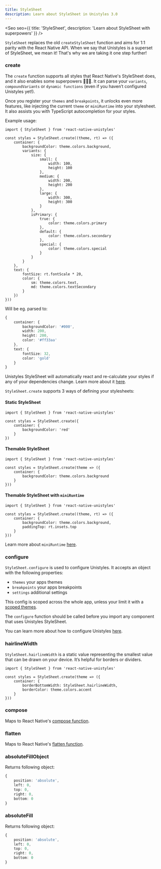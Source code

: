 ```yaml
---
title: StyleSheet
description: Learn about StyleSheet in Unistyles 3.0
---
```



<Seo
    seo={{
        title: 'StyleSheet',
        description: 'Learn about StyleSheet with superpowers'
    }}
/>

`StyleSheet` replaces the old `createStyleSheet` function and aims for 1:1 parity with the React Native API.
When we say that Unistyles is a superset of StyleSheet, we mean it! That's why we are taking it one step further!

### create

The `create` function supports all styles that React Native's StyleSheet does, and it also enables some superpowers 🦸🏼‍♂️.
It can parse your `variants`, `compoundVariants` or `dynamic functions` (even if you haven’t configured Unistyles yet!).

Once you register your `themes` and `breakpoints`, it unlocks even more features, like injecting the current `theme` or `miniRuntime` into your stylesheet.
It also assists you with TypeScript autocompletion for your styles.

Example usage:

```tsx /create/
import { StyleSheet } from 'react-native-unistyles'

const styles = StyleSheet.create((theme, rt) => ({
    container: {
        backgroundColor: theme.colors.background,
        variants: {
            size: {
                small: {
                    width: 100,
                    height: 100
                },
                medium: {
                    width: 200,
                    height: 200
                },
                large: {
                    width: 300,
                    height: 300
                }
            },
            isPrimary: {
                true: {
                    color: theme.colors.primary
                },
                default: {
                    color: theme.colors.secondary
                },
                special: {
                    color: theme.colors.special
                }
            }
        }
    },
    text: {
        fontSize: rt.fontScale * 20,
        color: {
            sm: theme.colors.text,
            md: theme.colors.textSecondary
        }
    })
}))
```

Will be eg. parsed to:

```ts
{
    container: {
        backgroundColor: '#000',
        width: 200,
        height: 200,
        color: '#ff33aa'
    },
    text: {
        fontSize: 32,
        color: 'gold'
    }
}
```

Unistyles StyleSheet will automatically react and re-calculate your styles if any of your dependencies change. Learn more about it [here](/v3/start/how-unistyles-works).

`StyleSheet.create` supports 3 ways of defining your stylesheets:

#### Static StyleSheet

```tsx /create/
import { StyleSheet } from 'react-native-unistyles'

const styles = StyleSheet.create({
    container: {
        backgroundColor: 'red'
    }
})
```

#### Themable StyleSheet

```tsx /create/
import { StyleSheet } from 'react-native-unistyles'

const styles = StyleSheet.create(theme => ({
    container: {
        backgroundColor: theme.colors.background
    }
}))

```

#### Themable StyleSheet with `miniRuntime`

```tsx /create/
import { StyleSheet } from 'react-native-unistyles'

const styles = StyleSheet.create((theme, rt) => ({
    container: {
        backgroundColor: theme.colors.background,
        paddingTop: rt.insets.top
    }
}))
```

Learn more about `miniRuntime` [here](/v3/references/mini-runtime/).

### configure

`StyleSheet.configure` is used to configure Unistyles. It accepts an object with the following properties:

- `themes` your apps themes
- `breakpoints` your apps breakpoints
- `settings` additional settings

This config is scoped across the whole app, unless your limit it with a [scoped themes](/v3/references/scoped-theme/).

The `configure` function should be called before you import any component that uses Unistyles StyleSheet.

You can learn more about how to configure Unistyles [here](/v3/start/configuration).

### hairlineWidth

`StyleSheet.hairlineWidth` is a static value representing the smallest value that can be drawn on your device. It’s helpful for borders or dividers.

```tsx /hairlineWidth/
import { StyleSheet } from 'react-native-unistyles'

const styles = StyleSheet.create(theme => ({
    container: {
        borderBottomWidth: StyleSheet.hairlineWidth,
        borderColor: theme.colors.accent
    }
}))
```

### compose

Maps to React Native's [compose function](https://reactnative.dev/docs/stylesheet#compose).

### flatten

Maps to React Native's [flatten function](https://reactnative.dev/docs/stylesheet#flatten).

### absoluteFillObject

Returns following object:

```ts
{
    position: 'absolute',
    left: 0,
    top: 0,
    right: 0,
    bottom: 0
}
```

### absoluteFill

Returns following object:

```ts
{
    position: 'absolute',
    left: 0,
    top: 0,
    right: 0,
    bottom: 0
}
